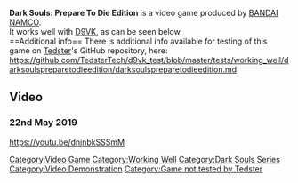 <strong>Dark Souls: Prepare To Die Edition</strong> is a video game produced by [[BANDAI NAMCO]].
<br />
It works well with [[D9VK]], as can be seen below.
<br />
==Additional info==
There is additional info available for testing of this game on [[User:Tedster|Tedster]]'s GitHub repository, here:
<br />
https://github.com/TedsterTech/d9vk_test/blob/master/tests/working_well/darksoulspreparetodieedition/darksoulspreparetodieedition.md
==Video==
===22nd May 2019===
<youtube>https://youtu.be/dnjnbkSSSmM</youtube>

[[Category:Video Game]]
[[Category:Working Well]]
[[Category:Dark Souls Series]]
[[Category:Video Demonstration]]
[[Category:Game not tested by Tedster]]
